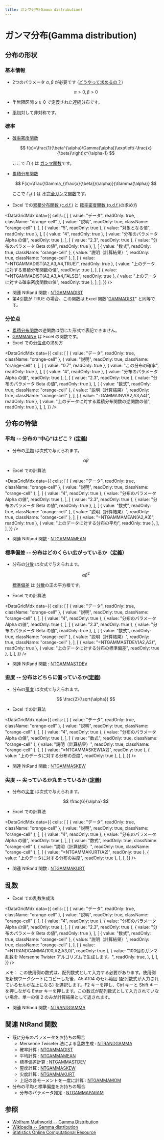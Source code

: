 ```yaml
---
title: ガンマ分布(Gamma distribution)
---
```



# ガンマ分布(Gamma distribution)

## 分布の形状

### 基本情報

- 2つのパラメータ $\alpha, \beta$ が必要です ([どうやって求めるの？](https://www.ntrand.com/jp/ntgammaparam/))

  $$
  \alpha>0,\beta>0
  $$

- 半無限区間 $x \geq 0$ で定義された連続分布です。
- [平均](https://www.ntrand.com/jp/glossary/#local_mean)対して非対称です。

### 確率

- [確率密度関数](https://www.ntrand.com/jp/glossary/#local_probability)

  $$
  f(x)=\frac{1}{\beta^{\alpha}\Gamma(\alpha)}\exp\left(-\frac{x}{\beta}\right)x^{\alpha-1}
  $$

  ここで $\Gamma(\cdot)$ は [ガンマ関数](https://www.ntrand.com/glossary/#local_Gamma)です。

- [累積分布関数](https://www.ntrand.com/jp/glossary/#local_cumulative)

  $$
  F(x)=\frac{\Gamma_{\frac{x}{\beta}}(\alpha)}{\Gamma(\alpha)}
  $$

  ここで $\Gamma_{x}(\cdot)$ は [不完全ガンマ関数](https://www.ntrand.com/glossary/#local_incomplete_gamma)です。

- Excel での[累積分布関数 (c.d.f.)](https://www.ntrand.com/jp/glossary/#local_cumulative) と [確率密度関数 (p.d.f.)](https://www.ntrand.com/jp/glossary/#local_Probability)の求め方

<DataGridMdx
  data={{
    cells: [
      [
        { value: "データ", readOnly: true, className: "orange-cell" },
        { value: "説明", readOnly: true, className: "orange-cell" },
      ],
      [
        { value: "5", readOnly: true },
        { value: "対象となる値", readOnly: true },
      ],
      [
        { value: "4", readOnly: true },
        { value: "分布のパラメータ Alpha の値", readOnly: true },
      ],
      [
        { value: "2.3", readOnly: true },
        { value: "分布のパラメータ Beta の値", readOnly: true },
      ],
      [
        { value: "数式", readOnly: true, className: "orange-cell" },
        { value: "説明（計算結果）", readOnly: true, className: "orange-cell" },
      ],
      [
        { value: "=NTGAMMADIST(A2,A3,A4,TRUE)", readOnly: true },
        { value: "上のデータに対する累積分布関数の値", readOnly: true },
      ],
      [
        { value: "=NTGAMMADIST(A2,A3,A4,FALSE)", readOnly: true },
        { value: "上のデータに対する確率密度関数の値", readOnly: true },
      ],
    ],
  }}
/>

- 関連 NtRand 関数 : [NTGAMMADIST](https://www.ntrand.com/jp/ntgammadist/)
- 第4引数が TRUE の場合、この関数は Excel 関数"[GAMMADIST](http://office.microsoft.com/en-us/excel-help/gammadist-HP005209101.aspx?CTT=1)" と同等です。

### 分位点

- [累積分布関数](https://www.ntrand.com/jp/glossary/#local_cumulative)の逆関数は閉じた形式で表記できません。
- [GAMMAINV](http://office.microsoft.com/en-us/excel-help/gammainv-HP005209102.aspx?CTT=1) は Excel の関数です。
- Excel での[分位点](https://www.ntrand.com/jp/glossary/#local_quantile)の求め方

<DataGridMdx
  data={{
    cells: [
      [
        { value: "データ", readOnly: true, className: "orange-cell" },
        { value: "説明", readOnly: true, className: "orange-cell" },
      ],
      [
        { value: "0.7", readOnly: true },
        { value: "この分布の確率", readOnly: true },
      ],
      [
        { value: "4", readOnly: true },
        { value: "分布のパラメータ Alpha の値", readOnly: true },
      ],
      [
        { value: "2.3", readOnly: true },
        { value: "分布のパラメータ Beta の値", readOnly: true },
      ],
      [
        { value: "数式", readOnly: true, className: "orange-cell" },
        { value: "説明（計算結果）", readOnly: true, className: "orange-cell" },
      ],
      [
        { value: "=GAMMAINV(A2,A3,A4)", readOnly: true },
        { value: "上のデータに対する累積分布関数の逆関数の値", readOnly: true },
      ],
    ],
  }}
/>

## 分布の特徴

### 平均 -- 分布の"中心"はどこ？ ([定義](https://www.ntrand.com/jp/glossary/#local_mean))

- 分布の[平均](https://www.ntrand.com/jp/glossary/#local_mean) は次式で与えられます。

  $$
  \alpha\beta
  $$

- Excel での計算法

<DataGridMdx
  data={{
    cells: [
      [
        { value: "データ", readOnly: true, className: "orange-cell" },
        { value: "説明", readOnly: true, className: "orange-cell" },
      ],
      [
        { value: "4", readOnly: true },
        { value: "分布のパラメータ Alpha の値", readOnly: true },
      ],
      [
        { value: "2.3", readOnly: true },
        { value: "分布のパラメータ Beta の値", readOnly: true },
      ],
      [
        { value: "数式", readOnly: true, className: "orange-cell" },
        { value: "説明（計算結果）", readOnly: true, className: "orange-cell" },
      ],
      [
        { value: "=NTGAMMAMEAN(A2,A3)", readOnly: true },
        { value: "上のデータに対する分布の平均", readOnly: true },
      ],
    ],
  }}
/>

- 関連 NtRand 関数 : [NTGAMMAMEAN](https://www.ntrand.com/jp/ntgammamean/)

### 標準偏差 -- 分布はどのくらい広がっているか（[定義](https://www.ntrand.com/jp/glossary/#local_standard_deviation)）

- 分布の[分散](https://www.ntrand.com/jp/glossary/#local_variance) は次式で与えられます。

  $$
  \alpha\beta^2
  $$

  [標準偏差](https://www.ntrand.com/jp/glossary/#local_standard_deviation) は [分散](https://www.ntrand.com/jp/glossary/#local_variance)の正の平方根です。

- Excel での計算法

<DataGridMdx
  data={{
    cells: [
      [
        { value: "データ", readOnly: true, className: "orange-cell" },
        { value: "説明", readOnly: true, className: "orange-cell" },
      ],
      [
        { value: "4", readOnly: true },
        { value: "分布のパラメータ Alpha の値", readOnly: true },
      ],
      [
        { value: "2.3", readOnly: true },
        { value: "分布のパラメータ Beta の値", readOnly: true },
      ],
      [
        { value: "数式", readOnly: true, className: "orange-cell" },
        { value: "説明（計算結果）", readOnly: true, className: "orange-cell" },
      ],
      [
        { value: "=NTGAMMASTDEV(A2,A3)", readOnly: true },
        { value: "上のデータに対する分布の標準偏差", readOnly: true },
      ],
    ],
  }}
/>

- 関連 NtRand 関数 : [NTGAMMASTDEV](https://www.ntrand.com/jp/ntgammastdev/)

### 歪度 -- 分布はどちらに偏っているか([定義](https://www.ntrand.com/jp/glossary/#local_skewness))

- 分布の[歪度](https://www.ntrand.com/jp/glossary/#local_skew) は次式で与えられます。

  $$
  \frac{2}{\sqrt{\alpha}}
  $$

- Excel での計算法

<DataGridMdx
  data={{
    cells: [
      [
        { value: "データ", readOnly: true, className: "orange-cell" },
        { value: "説明", readOnly: true, className: "orange-cell" },
      ],
      [
        { value: "4", readOnly: true },
        { value: "分布のパラメータ Alpha の値", readOnly: true },
      ],
      [
        { value: "数式", readOnly: true, className: "orange-cell" },
        { value: "説明（計算結果）", readOnly: true, className: "orange-cell" },
      ],
      [
        { value: "=NTGAMMASKEW(A2)", readOnly: true },
        { value: "上のデータに対する分布の歪度", readOnly: true },
      ],
    ],
  }}
/>

- 関連 NtRand 関数 : [NTGAMMASKEW](https://www.ntrand.com/jp/ntgammaskew/)

### 尖度 -- 尖っているか丸まっているか ([定義](https://www.ntrand.com/jp/glossary/#local_kurtosis))

- 分布の[尖度](https://www.ntrand.com/jp/glossary/#local_kurtosis) は次式で与えられます。

  $$
  \frac{6}{\alpha}
  $$

- Excel での計算法

<DataGridMdx
  data={{
    cells: [
      [
        { value: "データ", readOnly: true, className: "orange-cell" },
        { value: "説明", readOnly: true, className: "orange-cell" },
      ],
      [
        { value: "4", readOnly: true },
        { value: "分布のパラメータ Alpha の値", readOnly: true },
      ],
      [
        { value: "数式", readOnly: true, className: "orange-cell" },
        { value: "説明（計算結果）", readOnly: true, className: "orange-cell" },
      ],
      [
        { value: "=NTGAMMAKURT(A2)", readOnly: true },
        { value: "上のデータに対する分布の尖度", readOnly: true },
      ],
    ],
  }}
/>

- 関連 NtRand 関数 : [NTGAMMAKURT](https://www.ntrand.com/jp/ntgammakurt/)

## 乱数

- Excel での乱数生成法

<DataGridMdx
  data={{
    cells: [
      [
        { value: "データ", readOnly: true, className: "orange-cell" },
        { value: "説明", readOnly: true, className: "orange-cell" },
      ],
      [
        { value: "4", readOnly: true },
        { value: "分布のパラメータ Alpha の値", readOnly: true },
      ],
      [
        { value: "2.3", readOnly: true },
        { value: "分布のパラメータ Beta の値", readOnly: true },
      ],
      [
        { value: "数式", readOnly: true, className: "orange-cell" },
        { value: "説明（計算結果）", readOnly: true, className: "orange-cell" },
      ],
      [
        { value: "=NTRANDGAMMA(100,A2,A3,0)", readOnly: true },
        {
          value:
            "100個のガンマ乱数を Mersenne Twister アルゴリズムで生成します。",
          readOnly: true,
        },
      ],
    ],
  }}
/>

メモ： この使用例の数式は、配列数式として入力する必要があります。使用例を新規ワークシートにコピーした後、A5:A104 のセル範囲 (配列数式が入力されているセルが左上になる) を選択します。F2 キーを押し、Ctrl キーと Shift キーを押しながら Enter キーを押します。この数式が配列数式として入力されていない場合、単一の値 2 のみが計算結果として返されます。

- 関連 NtRand 関数 : [NTRANDGAMMA](https://www.ntrand.com/jp/ntrandgamma/)

## 関連 NtRand 関数

- 既に分布のパラメータをお持ちの場合
  - Mersenne Twiseter 法による乱数生成 : [NTRANDGAMMA](https://www.ntrand.com/jp/ntrandgamma/)
  - 確率計算 : [NTGAMMADIST](https://www.ntrand.com/jp/ntgammadist/)
  - 平均計算 : [NTGAMMAMEAN](https://www.ntrand.com/jp/ntgammamean/)
  - 標準偏差計算 : [NTGAMMASTDEV](https://www.ntrand.com/jp/ntgammaskew/)
  - 歪度計算 : [NTGAMMASKEW](https://www.ntrand.com/jp/ntgammaskew/)
  - 尖度計算 : [NTGAMMAKURT](https://www.ntrand.com/jp/ntgammakurt/)
  - 上記の各モーメントを一度に計算 : [NTGAMMAMOM](https://www.ntrand.com/jp/ntgammamom/)
- 分布の平均と標準偏差をお持ちの場合
  - 分布のパラメータ推定 : [NTGAMMAPARAM](https://www.ntrand.com/jp/ntgammaparam/)

## 参照

- [Wolfram Mathworld -- Gamma Distribution](http://mathworld.wolfram.com/GammaDistribution.html)
- [Wikipedia -- Gamma distribution](http://en.wikipedia.org/wiki/Gamma_distribution)
- [Statistics Online Computational Resource](http://www.socr.ucla.edu/htmls/SOCR_Distributions.html)
